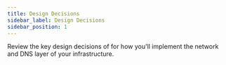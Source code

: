 ```yaml
---
title: Design Decisions
sidebar_label: Design Decisions
sidebar_position: 1
---
```


<Intro>
Review the key design decisions of for how you'll implement the network and DNS layer of your infrastructure.
</Intro>

<DocCardList/>
